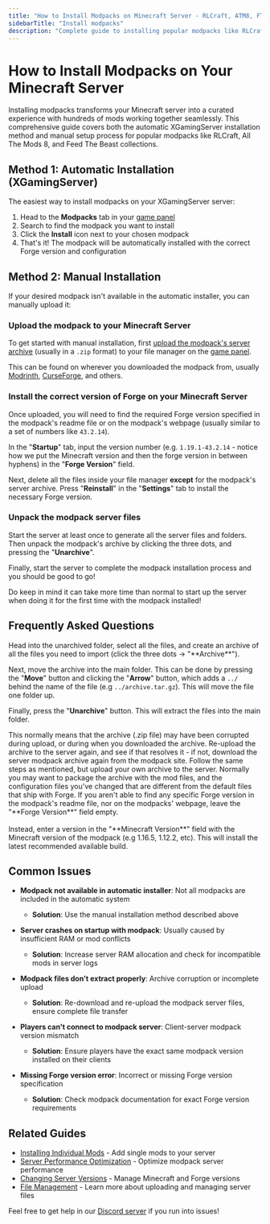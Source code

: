 ```yaml
---
title: "How to Install Modpacks on Minecraft Server - RLCraft, ATM8, FTB Setup Guide"
sidebarTitle: "Install modpacks"
description: "Complete guide to installing popular modpacks like RLCraft, All The Mods 8, and FTB on your Minecraft server. Learn how to upload modpack files, configure Forge versions, and troubleshoot common installation issues."
---
```


# How to Install Modpacks on Your Minecraft Server

Installing modpacks transforms your Minecraft server into a curated experience with hundreds of mods working together seamlessly. This comprehensive guide covers both the automatic XGamingServer installation method and manual setup process for popular modpacks like RLCraft, All The Mods 8, and Feed The Beast collections.

## Method 1: Automatic Installation (XGamingServer)

The easiest way to install modpacks on your XGamingServer server:

1. Head to the **Modpacks** tab in your [game panel](https://game.xgamingserver.com)
2. Search to find the modpack you want to install
3. Click the **Install** icon next to your chosen modpack
4. That's it! The modpack will be automatically installed with the correct Forge version and configuration

## Method 2: Manual Installation

If your desired modpack isn't available in the automatic installer, you can manually upload it:

### Upload the modpack to your Minecraft Server

To get started with manual installation, first [upload the modpack's server archive](../lime/importing-files) (usually in a `.zip` format) to your file manager on the [game panel](https://game.xgamingserver.com).

This can be found on wherever you downloaded the modpack from, usually [Modrinth](https://modrinth.com), [CurseForge](https://curseforge.com), and others.

### Install the correct version of Forge on your Minecraft Server

Once uploaded, you will need to find the required Forge version specified in the modpack's readme file or on the modpack's webpage (usually similar to a set of numbers like `43.2.14`).

In the "**Startup**" tab, input the version number (e.g. `1.19.1-43.2.14` - notice how we put the Minecraft version and then the forge version in between hyphens) in the "**Forge Version**" field. 

Next, delete all the files inside your file manager **except** for the modpack's server archive. Press "**Reinstall**" in the "**Settings**" tab to install the necessary Forge version.

### Unpack the modpack server files

Start the server at least once to generate all the server files and folders. Then unpack the modpack's archive by clicking the three dots, and pressing the "**Unarchive**". 

Finally, start the server to complete the modpack installation process and you should be good to go!

<Note>Do keep in mind it can take more time than normal to start up the server when doing it for the first time with the modpack installed!</Note>

## Frequently Asked Questions

<Accordion title="Unarchiving the .zip/archive unpacks a folder instead of the files">
Head into the unarchived folder, select all the files, and create an archive of all the files you need to import (click the three dots -> "**Archive**"). 

Next, move the archive into the main folder. This can be done by pressing the "**Move**" button and clicking the "**Arrow**" button, which adds a `../` behind the name of the file (e.g `../archive.tar.gz`). This will move the file one folder up.

Finally, press the "**Unarchive**" button. This will extract the files into the main folder.
</Accordion>

<Accordion title="When I click on the three-dots, I don't see any unarchive button">
This normally means that the archive (.zip file) may have been corrupted during upload, or during when you downloaded the archive. Re-upload the archive to the server again, and see if that resolves it - if not, download the server modpack archive again from the modpack site.
</Accordion>

<Accordion title="How do I upload my own custom modpack to the server?">
Follow the same steps as mentioned, but upload your own archive to the server. Normally you may want to package the archive with the mod files, and the configuration files you've changed that are different from the default files that ship with Forge.
</Accordion>

<Accordion title="I don't see any specific Forge version specified for the modpack">
If you aren't able to find any specific Forge version in the modpack's readme file, nor on the modpacks' webpage, leave the "**Forge Version**" field empty. <br/> <br/> Instead, enter a version in the "**Minecraft Version**" field with the Minecraft version of the modpack (e.g 1.16.5, 1.12.2, etc). This will install the latest recommended available build.
</Accordion>


## Common Issues

- **Modpack not available in automatic installer**: Not all modpacks are included in the automatic system
  - **Solution**: Use the manual installation method described above

- **Server crashes on startup with modpack**: Usually caused by insufficient RAM or mod conflicts
  - **Solution**: Increase server RAM allocation and check for incompatible mods in server logs

- **Modpack files don't extract properly**: Archive corruption or incomplete upload
  - **Solution**: Re-download and re-upload the modpack server files, ensure complete file transfer

- **Players can't connect to modpack server**: Client-server modpack version mismatch
  - **Solution**: Ensure players have the exact same modpack version installed on their clients

- **Missing Forge version error**: Incorrect or missing Forge version specification
  - **Solution**: Check modpack documentation for exact Forge version requirements

## Related Guides

- [Installing Individual Mods](/games/minecraft/installing-mods) - Add single mods to your server
- [Server Performance Optimization](/games/minecraft/aikars-flags) - Optimize modpack server performance
- [Changing Server Versions](/games/minecraft/changing-versions) - Manage Minecraft and Forge versions
- [File Management](/panel/importing-files) - Learn more about uploading and managing server files

Feel free to get help in our [Discord server](https://xgamingserver.com/discord) if you run into issues!